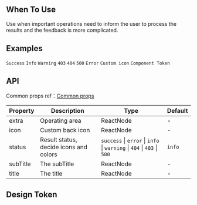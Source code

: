 

<Meta of={ResultStories} />

        
## When To Use

Use when important operations need to inform the user to process the results and the feedback is more complicated.

## Examples

<code src="./demo/success.tsx">Success</code>
<code src="./demo/info.tsx">Info</code>
<code src="./demo/warning.tsx">Warning</code>
<code src="./demo/403.tsx">403</code>
<code src="./demo/404.tsx">404</code>
<code src="./demo/500.tsx">500</code>
<code src="./demo/error.tsx">Error</code>
<code src="./demo/customIcon.tsx">Custom icon</code>
<code src="./demo/component-token.tsx" debug>Component Token</code>

## API

Common props ref：[Common props](/docs/react/common-props)

| Property | Description | Type | Default |
| --- | --- | --- | --- |
| extra | Operating area | ReactNode | - |
| icon | Custom back icon | ReactNode | - |
| status | Result status, decide icons and colors | `success` \| `error` \| `info` \| `warning` \| `404` \| `403` \| `500` | `info` |
| subTitle | The subTitle | ReactNode | - |
| title | The title | ReactNode | - |

## Design Token

``` <ComponentTokenTable component="Result"></ComponentTokenTable>

